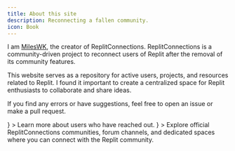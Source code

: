 ```yaml
---
title: About this site
description: Reconnecting a fallen community.
icon: Book
---
```



<ImageZoom
  alt="banner"
  src={BannerImage}
  className="!my-0 rounded-xl bg-fd-background"
  priority
/>

I am [MilesWK](https://github.com/MilesWK), the creator of ReplitConnections. ReplitConnections is a community-driven project to reconnect users of Replit after the removal of its community features.

This website serves as a repository for active users, projects, and resources related to Replit. I found it important to create a centralized space for Replit enthusiasts to collaborate and share ideas.

If you find any errors or have suggestions, feel free to open an issue or make a pull request.

<Cards>
  <Card
    href="/users"
    title="Users"
    icon={<UsersIcon />}
  >
    Learn more about users who have reached out.
  </Card>
  <Card
    href="/communities"
    title="Replit Communities"
    icon={<HomeIcon />}
  >
    Explore official ReplitConnections communities, forum channels, and dedicated spaces where you can connect with the Replit community.
  </Card>
</Cards>